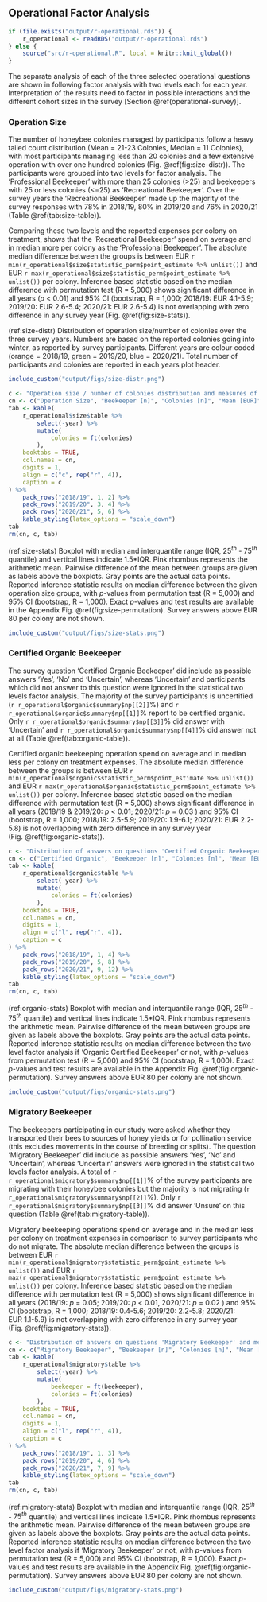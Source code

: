 ## Operational Factor Analysis {#two-level}
```r
if (file.exists("output/r-operational.rds")) {
    r_operational <- readRDS("output/r-operational.rds")
} else {
    source("src/r-operational.R", local = knitr::knit_global())
}
```

The separate analysis of each of the three selected operational questions are shown in following factor analysis with two levels each for each year. Interpretation of the results need to factor in possible interactions and the different cohort sizes in the survey [Section \@ref(operational-survey)].

### Operation Size {#operational-size-single}

The number of honeybee colonies managed by participants follow a heavy tailed count distribution (Mean = 21-23 Colonies, Median = 11 Colonies), with most participants managing less than 20 colonies and a few extensive operation with over one hundred colonies (Fig.&nbsp;\@ref(fig:size-distr)). The participants were grouped into two levels for factor analysis. The 'Professional Beekeeper' with more than 25 colonies (>25) and beekeepers with 25 or less colonies (<=25) as 'Recreational Beekeeper'. Over the survey years the 'Recreational Beekeeper' made up the majority of the survey responses with 78% in 2018/19, 80% in 2019/20 and 76% in 2020/21 (Table&nbsp;\@ref(tab:size-table)).

Comparing these two levels and the reported expenses per colony on treatment, shows that the 'Recreational Beekeeper' spend on average and in median more per colony as the 'Professional Beekeeper'. The absolute median difference between the groups is between EUR&nbsp;`r min(r_operational$size$statistic_perm$point_estimate %>% unlist())` and EUR&nbsp;`r max(r_operational$size$statistic_perm$point_estimate %>% unlist())` per colony. Inference based statistic based on the median difference with permutation test (R = 5,000) shows significant difference in all years (*p* < 0.01) and 95% CI (bootstrap, R = 1,000; 2018/19: EUR&nbsp;4.1-5.9; 2019/20: EUR&nbsp;2.6-5.4; 2020/21: EUR&nbsp;2.6-5.4) is not overlapping with zero difference in any survey year (Fig.&nbsp;\@ref(fig:size-stats)).

(ref:size-distr) Distribution of operation size/number of colonies over the three survey years. Numbers are based on the reported colonies going into winter, as reported by survey participants. Different years are colour coded (orange = 2018/19, green = 2019/20, blue = 2020/21). Total number of participants and colonies are reported in each years plot header.

```r
include_custom("output/figs/size-distr.png")
```

```r
c <- "Operation size / number of colonies distribution and measures of central tendency over the three survey years. Operation size with 25 or less colonies ('<=25') are 'Recreational Beekeeper' and with more are 'Professional Beekeeper' ('>25')."
cn <- c("Operation Size", "Beekeeper [n]", "Colonies [n]", "Mean [EUR]", "Median [EUR]")
tab <- kable(
    r_operational$size$table %>%
        select(-year) %>%
        mutate(
            colonies = ft(colonies)
        ),
    booktabs = TRUE,
    col.names = cn,
    digits = 1,
    align = c("c", rep("r", 4)),
    caption = c
) %>%
    pack_rows("2018/19", 1, 2) %>%
    pack_rows("2019/20", 3, 4) %>%
    pack_rows("2020/21", 5, 6) %>%
    kable_styling(latex_options = "scale_down")
tab
rm(cn, c, tab)
```

(ref:size-stats) Boxplot with median and interquantile range (IQR, $25^{th}$ - $75^{th}$ quantile) and vertical lines indicate 1.5\*IQR. Pink rhombus represents the arithmetic mean. Pairwise difference of the mean between groups are given as labels above the boxplots. Gray points are the actual data points. Reported inference statistic results on median difference between the given operation size groups, with *p*-values from permutation test (R = 5,000) and 95% CI (bootstrap, R = 1,000). Exact *p*-values and test results are available in the Appendix Fig.&nbsp;\@ref(fig:size-permutation). Survey answers above EUR 80 per colony are not shown.  

```r
include_custom("output/figs/size-stats.png")
```

### Certified Organic Beekeeper

The survey question 'Certified Organic Beekeeper' did include as possible answers 'Yes', 'No' and 'Uncertain', whereas 'Uncertain' and participants which did not answer to this question were ignored in the statistical two levels factor analysis. The majority of the survey participants is uncertified (`r r_operational$organic$summary$np[[2]]`%) and `r r_operational$organic$summary$np[[1]]`% report to be certified organic. Only `r r_operational$organic$summary$np[[3]]`% did answer with 'Uncertain' and `r r_operational$organic$summary$np[[4]]`% did answer not at all (Table&nbsp;\@ref(tab:organic-table)).

Certified organic beekeeping operation spend on average and in median less per colony on treatment expenses. The absolute median difference between the groups is between EUR&nbsp;`r min(r_operational$organic$statistic_perm$point_estimate %>% unlist())` and EUR&nbsp;`r max(r_operational$organic$statistic_perm$point_estimate %>% unlist())` per colony. Inference based statistic based on the median difference with permutation test (R = 5,000) shows significant difference in all years (2018/19 & 2019/20: *p* < 0.01; 2020/21: *p* = 0.03 ) and 95% CI (bootstrap, R = 1,000; 2018/19: 2.5-5.9; 2019/20: 1.9-6.1; 2020/21: EUR&nbsp;2.2-5.8) is not overlapping with zero difference in any survey year (Fig.&nbsp;\@ref(fig:organic-stats)).

```r
c <- "Distribution of answers on questions 'Certified Organic Beekeeper' and measures of central tendency over the three survey years."
cn <- c("Certified Organic", "Beekeeper [n]", "Colonies [n]", "Mean [EUR]", "Median [EUR]")
tab <- kable(
    r_operational$organic$table %>%
        select(-year) %>%
        mutate(
            colonies = ft(colonies)
        ),
    booktabs = TRUE,
    col.names = cn,
    digits = 1,
    align = c("l", rep("r", 4)),
    caption = c
) %>%
    pack_rows("2018/19", 1, 4) %>%
    pack_rows("2019/20", 5, 8) %>%
    pack_rows("2020/21", 9, 12) %>%
    kable_styling(latex_options = "scale_down")
tab
rm(cn, c, tab)
```

(ref:organic-stats) Boxplot with median and interquantile range (IQR, $25^{th}$ - $75^{th}$ quantile) and vertical lines indicate 1.5\*IQR. Pink rhombus represents the arithmetic mean. Pairwise difference of the mean between groups are given as labels above the boxplots. Gray points are the actual data points. Reported inference statistic results on median difference between the two level factor analysis if 'Organic Certified Beekeeper' or not, with *p*-values from permutation test (R = 5,000) and 95% CI (bootstrap, R = 1,000). Exact *p*-values and test results are available in the Appendix Fig.&nbsp;\@ref(fig:organic-permutation). Survey answers above EUR 80 per colony are not shown.  

```r
include_custom("output/figs/organic-stats.png")
```

### Migratory Beekeeper

The beekeepers participating in our study were asked whether they transported their bees to sources of honey yields or for pollination service (this excludes movements in the course of breeding or splits). The question 'Migratory Beekeeper' did include as possible answers 'Yes', 'No' and 'Uncertain', whereas 'Uncertain' answers were ignored in the statistical two levels factor analysis. A total of `r r_operational$migratory$summary$np[[1]]`% of the survey participants are migrating with their honeybee colonies but the majority is not migrating (`r r_operational$migratory$summary$np[[2]]`%). Only `r r_operational$migratory$summary$np[[3]]`% did answer 'Unsure' on this question (Table&nbsp;\@ref(tab:migratory-table)).

Migratory beekeeping operations spend on average and in the median less per colony on treatment expenses in comparison to survey participants who do not migrate. The absolute median difference between the groups is between EUR&nbsp;`r min(r_operational$migratory$statistic_perm$point_estimate %>% unlist())` and EUR&nbsp;`r max(r_operational$migratory$statistic_perm$point_estimate %>% unlist())` per colony. Inference based statistic based on the median difference with permutation test (R = 5,000) shows significant difference in all years (2018/19: *p* = 0.05; 2019/20: *p* < 0.01, 2020/21: *p* = 0.02 ) and 95% CI (bootstrap, R = 1,000; 2018/19: 0.4-5.6; 2019/20: 2.2-5.8; 2020/21: EUR&nbsp;1.1-5.9) is not overlapping with zero difference in any survey year (Fig.&nbsp;\@ref(fig:migratory-stats)).

```r
c <- "Distribution of answers on questions 'Migratory Beekeeper' and measures of central tendency over the three survey years."
cn <- c("Migratory Beekeeper", "Beekeeper [n]", "Colonies [n]", "Mean [EUR]", "Median [EUR]")
tab <- kable(
    r_operational$migratory$table %>%
        select(-year) %>%
        mutate(
            beekeeper = ft(beekeeper),
            colonies = ft(colonies)
        ),
    booktabs = TRUE,
    col.names = cn,
    digits = 1,
    align = c("l", rep("r", 4)),
    caption = c
) %>%
    pack_rows("2018/19", 1, 3) %>%
    pack_rows("2019/20", 4, 6) %>%
    pack_rows("2020/21", 7, 9) %>%
    kable_styling(latex_options = "scale_down")
tab
rm(cn, c, tab)
```

(ref:migratory-stats) Boxplot with median and interquantile range (IQR, $25^{th}$ - $75^{th}$ quantile) and vertical lines indicate 1.5\*IQR. Pink rhombus represents the arithmetic mean. Pairwise difference of the mean between groups are given as labels above the boxplots. Gray points are the actual data points. Reported inference statistic results on median difference between the two level factor analysis if 'Migratory Beekeeper' or not, with *p*-values from permutation test (R = 5,000) and 95% CI (bootstrap, R = 1,000). Exact *p*-values and test results are available in the Appendix Fig.&nbsp;\@ref(fig:organic-permutation). Survey answers above EUR 80 per colony are not shown. 

```r
include_custom("output/figs/migratory-stats.png")
```
